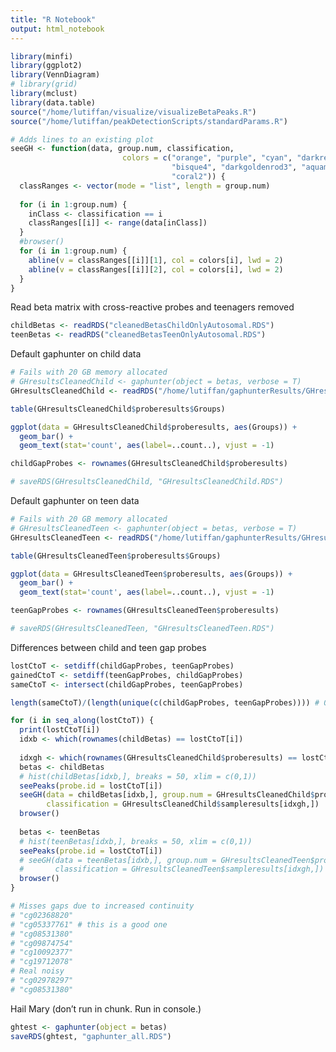 ```yaml
---
title: "R Notebook"
output: html_notebook
---
```


```r
library(minfi)
library(ggplot2)
library(VennDiagram)
# library(grid)
library(mclust)
library(data.table)
source("/home/lutiffan/visualize/visualizeBetaPeaks.R")
source("/home/lutiffan/peakDetectionScripts/standardParams.R")

# Adds lines to an existing plot
seeGH <- function(data, group.num, classification, 
                         colors = c("orange", "purple", "cyan", "darkred",
                                    "bisque4", "darkgoldenrod3", "aquamarine4",
                                    "coral2")) {
  classRanges <- vector(mode = "list", length = group.num)
  
  for (i in 1:group.num) {
    inClass <- classification == i
    classRanges[[i]] <- range(data[inClass])
  }
  #browser()
  for (i in 1:group.num) {
    abline(v = classRanges[[i]][1], col = colors[i], lwd = 2)
    abline(v = classRanges[[i]][2], col = colors[i], lwd = 2)
  }
}
```
Read beta matrix with cross-reactive probes and teenagers removed
```r
childBetas <- readRDS("cleanedBetasChildOnlyAutosomal.RDS")
teenBetas <- readRDS("cleanedBetasTeenOnlyAutosomal.RDS")
```
Default gaphunter on child data
```r
# Fails with 20 GB memory allocated
# GHresultsCleanedChild <- gaphunter(object = betas, verbose = T)
GHresultsCleanedChild <- readRDS("/home/lutiffan/gaphunterResults/GHresultsCleanedChild.RDS")

table(GHresultsCleanedChild$proberesults$Groups)

ggplot(data = GHresultsCleanedChild$proberesults, aes(Groups)) +
  geom_bar() +
  geom_text(stat='count', aes(label=..count..), vjust = -1)

childGapProbes <- rownames(GHresultsCleanedChild$proberesults)

# saveRDS(GHresultsCleanedChild, "GHresultsCleanedChild.RDS")

```
Default gaphunter on teen data
```r
# Fails with 20 GB memory allocated
# GHresultsCleanedTeen <- gaphunter(object = betas, verbose = T)
GHresultsCleanedTeen <- readRDS("/home/lutiffan/gaphunterResults/GHresultsCleanedTeen.RDS")

table(GHresultsCleanedTeen$proberesults$Groups)

ggplot(data = GHresultsCleanedTeen$proberesults, aes(Groups)) +
  geom_bar() +
  geom_text(stat='count', aes(label=..count..), vjust = -1)

teenGapProbes <- rownames(GHresultsCleanedTeen$proberesults)

# saveRDS(GHresultsCleanedTeen, "GHresultsCleanedTeen.RDS")

```
Differences between child and teen gap probes
```r

lostCtoT <- setdiff(childGapProbes, teenGapProbes)
gainedCtoT <- setdiff(teenGapProbes, childGapProbes)
sameCtoT <- intersect(childGapProbes, teenGapProbes)

length(sameCtoT)/(length(unique(c(childGapProbes, teenGapProbes)))) # 0.726

for (i in seq_along(lostCtoT)) {
  print(lostCtoT[i])
  idxb <- which(rownames(childBetas) == lostCtoT[i])
  
  idxgh <- which(rownames(GHresultsCleanedChild$proberesults) == lostCtoT[i])
  betas <- childBetas
  # hist(childBetas[idxb,], breaks = 50, xlim = c(0,1))
  seePeaks(probe.id = lostCtoT[i])
  seeGH(data = childBetas[idxb,], group.num = GHresultsCleanedChild$proberesults$Groups[idxgh], 
        classification = GHresultsCleanedChild$sampleresults[idxgh,])
  browser()
  
  betas <- teenBetas
  # hist(teenBetas[idxb,], breaks = 50, xlim = c(0,1))
  seePeaks(probe.id = lostCtoT[i])
  # seeGH(data = teenBetas[idxb,], group.num = GHresultsCleanedTeen$proberesults$Groups[idxgh], 
  #       classification = GHresultsCleanedTeen$sampleresults[idxgh,])
  browser()
}

# Misses gaps due to increased continuity
# "cg02368820"
# "cg05337761" # this is a good one
# "cg08531380"
# "cg09874754"
# "cg10092377"
# "cg19712078"
# Real noisy
# "cg02978297"
# "cg08531380"
```
Hail Mary (don't run in chunk. Run in console.)
```r
ghtest <- gaphunter(object = betas)
saveRDS(ghtest, "gaphunter_all.RDS")
```
